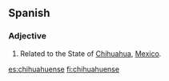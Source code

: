 ==Spanish==

===Adjective===
{{infl|es|adjective}}

# Related to the State of [[Chihuahua]], [[Mexico]].

[[es:chihuahuense]]
[[fi:chihuahuense]]
